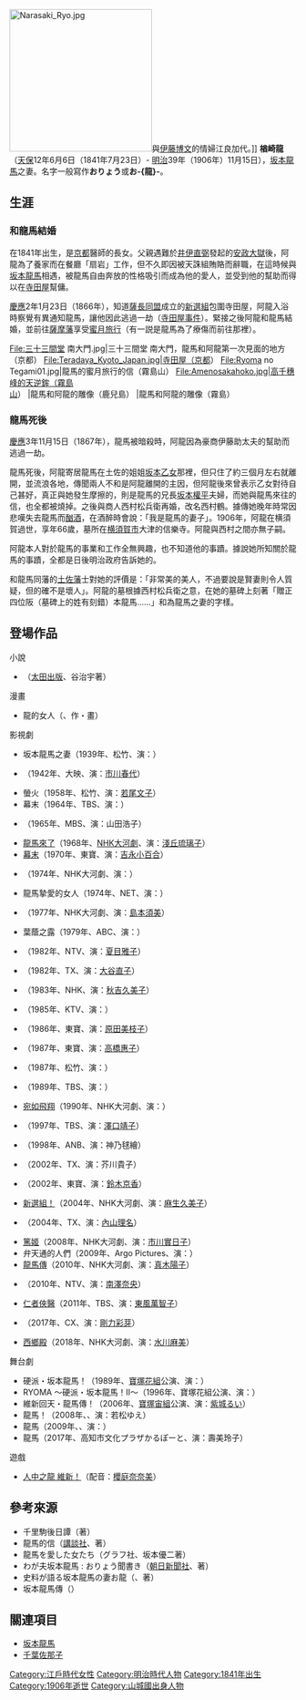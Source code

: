 [[File:Narasaki_Ryo.jpg|250px]]與[[伊藤博文|伊藤博文]]的情婦江良加代。]]
{{japanese|japanese=楢崎 龍|kana=ならさき りょう|romaji=Narasaki Ryō}}
'''楢崎龍'''（[[天保_(日本)|天保]]12年6月6日（1841年7月23日）- [[明治|明治]]39年（1906年）11月15日），[[坂本龍馬|坂本龍馬]]之妻。名字一般寫作'''おりょう'''或'''お-{龍}-'''。

==生涯==

===和龍馬結婚===
在1841年出生，是[[京都|京都]]醫師{{tsl|ja|楢崎将作|楢崎將作}}的長女。父親遇難於[[井伊直弼|井伊直弼]]發起的[[安政大獄|安政大獄]]後，阿龍為了養家而在餐廳「扇岩」工作，但不久即因被天誅組賄賂而辭職，在這時候與[[坂本龍馬|坂本龍馬]]相遇，被龍馬自由奔放的性格吸引而成為他的愛人，並受到他的幫助而得以在[[寺田屋|寺田屋]]幫傭。

[[慶應|慶應]]2年1月23日（1866年），知道[[薩長同盟|薩長同盟]]成立的[[新選組|新選組]]包圍寺田屋，阿龍入浴時察覺有異通知龍馬，讓他因此逃過一劫（[[寺田屋事件|寺田屋事件]]）。緊接之後阿龍和龍馬結婚，並前往[[薩摩藩|薩摩藩]]享受[[蜜月旅行|蜜月旅行]]（有一説是龍馬為了療傷而前往那裡）。
<gallery>
File:三十三間堂 南大門.jpg|三十三間堂 南大門，龍馬和阿龍第一次見面的地方（京都）
File:Teradaya_Kyoto_Japan.jpg|寺田屋（京都）
File:Ryoma no Tegami01.jpg|龍馬的蜜月旅行的信（霧島山）
File:Amenosakahoko.jpg|高千穗峰的天逆鉾（霧島山）
|龍馬和阿龍的雕像（鹿兒島）
|龍馬和阿龍的雕像（霧島）
</gallery>

===龍馬死後===
[[慶應|慶應]]3年11月15日（1867年），龍馬被暗殺時，阿龍因為豪商伊藤助太夫的幫助而逃過一劫。

龍馬死後，阿龍寄居龍馬在土佐的姐姐[[坂本乙女|坂本乙女]]那裡，但只住了約三個月左右就離開，並流浪各地，傳聞兩人不和是阿龍離開的主因，但阿龍後來曾表示乙女對待自己甚好，真正與她發生摩擦的，則是龍馬的兄長[[坂本權平|坂本權平]]夫婦，而她與龍馬來往的信，也全都被燒掉。之後與商人西村松兵衛再婚，改名西村鶴。據傳她晚年時常因悲嘆失去龍馬而[[酗酒|酗酒]]，在酒醉時會說：「我是龍馬的妻子」。1906年，阿龍在横須賀過世，享年66歲，墓所在[[横須賀市|横須賀市]]大津的信樂寺。阿龍與西村之間亦無子嗣。

阿龍本人對於龍馬的事業和工作全無興趣，也不知道他的事蹟。據說她所知關於龍馬的事蹟，全都是日後明治政府告訴她的。

和龍馬同藩的[[土佐藩|土佐藩]]士{{tsl|ja|佐々木高行|佐佐木高行}}對她的評價是：「非常美的美人，不過要說是賢妻則令人質疑，但的確不是壞人」。阿龍的墓根據西村松兵衛之意，在她的墓碑上刻著「贈正四位阪（墓碑上的姓有刻錯）本龍馬……」和為龍馬之妻的字樣。

== 登場作品 ==
;小說
*{{tsl|ja|さなとりょう|佐那與龍}}（[[太田出版|太田出版]]、谷治宇著）

;漫畫
*龍的女人（{{tsl|ja|日本文芸社|日本文藝社}}、{{tsl|ja|黒沢哲哉|黑澤哲哉}}作・{{tsl|ja|和気一作|和氣一作}}畫）

;影視劇 
*坂本龍馬之妻（1939年、松竹、演：{{tsl|ja|北見禮子}}）
*{{tsl|ja|維新の曲|維新之曲}}（1942年、大映、演：[[市川春代|市川春代]]）
*螢火（1958年、松竹、演：[[若尾文子|若尾文子]]）
*幕末（1964年、TBS、演：{{tsl|ja|高千穂ひづる|高千穗日鶴}}）
*{{tsl|ja|竜馬がゆく (1965年のテレビドラマ)|龍馬來了 (1965年電視劇)|龍馬來了}}（1965年、MBS、演：山田浩子）
*[[龍馬來了|龍馬來了]]（1968年、[[NHK大河劇|NHK大河劇]]、演：[[淺丘琉璃子|淺丘琉璃子]]）
*[[幕末_(電影)|幕末]]（1970年、東寶、演：[[吉永小百合|吉永小百合]]）
*{{tsl|ja|勝海舟 (NHK大河ドラマ)|勝海舟 (NHK大河劇)|勝海舟}}（1974年、NHK大河劇、演：{{tsl|ja|川口晶}}）
*龍馬摯愛的女人（1974年、NET、演：{{tsl|ja|太地喜和子}}）
*{{tsl|ja|花神 (NHK大河ドラマ)|花神 (NHK大河劇)|花神}}（1977年、NHK大河劇、演：[[島本須美|島本須美]]）
*葉蔭之露（1979年、ABC、演：{{tsl|ja|岸恵子}}）
*{{tsl|ja|幕末青春グラフィティ 坂本竜馬|幕末青春塗鴉：坂本龍馬}}（1982年、NTV、演：[[夏目雅子|夏目雅子]]）
*{{tsl|ja|竜馬がゆく#1982年版|龍馬來了 (1982年)|龍馬來了}}（1982年、TX、演：[[大谷直子|大谷直子]]）
*{{tsl|ja|壬生の恋歌|壬生戀歌}}（1983年、NHK、演：[[秋吉久美子|秋吉久美子]]）
*{{tsl|ja|服部半蔵 影の軍団#影の軍団IV|服部半藏 影之軍團}}（1985年、KTV、演：{{tsl|ja|浅野ゆう子|淺野優子}}）
*{{tsl|ja|幕末青春グラフィティ Ronin 坂本竜馬||幕末青春塗鴉：Ronin 坂本龍馬}}（1986年、東寶、演：[[原田美枝子|原田美枝子]]）
*{{tsl|ja|ゴルフ夜明け前|高爾夫黎明之前}}（1987年、東寶、演：[[高橋惠子|高橋惠子]]） 
*{{tsl|ja|竜馬を斬った男#映画|斬殺龍馬的男人}}（1987年、松竹、演：{{tsl|ja|久仁亮子}}）
*{{tsl|ja|坂本龍馬 (テレビドラマ)|坂本龍馬 (電視劇)|坂本龍馬}}（1989年、TBS、演：{{tsl|ja|名取裕子}}）
*[[宛如飛翔_(NHK大河劇)|宛如飛翔]]（1990年、NHK大河劇、演：{{tsl|ja|洞口依子}}）
*{{tsl|ja|竜馬がゆく#1997年版|龍馬來了 (1997年)|龍馬來了}}（1997年、TBS、演：[[澤口靖子|澤口靖子]]）
*{{tsl|ja|新選組血風録 (テレビドラマ)#1998年版|新選組血風錄}}（1998年、ANB、演：神乃毬繪）
*{{tsl|ja|壬生義士伝#テレビドラマ|壬生義士傳 (電視劇)|壬生義士傳 新選組最強的男人}}（2002年、TX、演：芥川貴子）
*{{tsl|ja|竜馬の妻とその夫と愛人|龍馬之妻與她的丈夫和愛人}}（2002年、東寶、演：[[鈴木京香|鈴木京香]]）
*[[新選組！|新選組！]]（2004年、NHK大河劇、演：[[麻生久美子|麻生久美子]]）
*{{tsl|ja|竜馬がゆく#2004年版|龍馬來了 (2004年)|龍馬來了}}（2004年、TX、演：[[內山理名|內山理名]]）
*[[篤姬_(電視劇)|篤姬]]（2008年、NHK大河劇、演：[[市川實日子|市川實日子]]）
*弁天通的人們（2009年、Argo Pictures、演：{{tsl|ja|加藤忍}}）
*[[龍馬傳|龍馬傳]]（2010年、NHK大河劇、演：[[真木陽子|真木陽子]]）
*{{tsl|ja|大河ドラマが描かない坂本龍馬の真実|大河劇所描繪的坂本龍馬真相}}（2010年、NTV、演：[[南澤奈央|南澤奈央]]）
*[[仁者俠醫|仁者俠醫]]（2011年、TBS、演：[[東風萬智子|東風萬智子]]）
*{{tsl|ja|FNS27時間テレビ (2017年)|我們的薩長同盟}}（2017年、CX、演：[[剛力彩芽|剛力彩芽]]）
*[[西鄉殿_(大河劇)|西鄉殿]]（2018年、NHK大河劇、演：[[水川麻美|水川麻美]]）

;舞台劇
*硬派・坂本龍馬！（1989年、[[寶塚|寶塚]][[花組|花組]]公演、演：{{tsl|ja|華陽子}}）
*RYOMA ～硬派・坂本龍馬！II～（1996年、寶塚花組公演、演：{{tsl|ja|森ほさち|千ほさち}}）
*維新回天・龍馬傳！（2006年、[[寶塚|寶塚]][[宙組|宙組]]公演、演：[[紫城るい|紫城るい]]）
*龍馬！（2008年、{{tsl|ja|坊っちゃん劇場}}、演：若松ゆえ）
*龍馬（2009年、{{tsl|ja|浅草公会堂}}、演：{{tsl|ja|森奈みはる}}）
*龍馬（2017年、高知市文化プラザかるぽーと、演：壽美玲子）

;遊戲
*[[人中之龍_維新！|人中之龍 維新！]]（配音：[[櫻庭奈奈美|櫻庭奈奈美]]）

== 參考來源 ==
{{Portal box|日本|历史|人物}}
*千里駒後日譚（{{tsl|ja|川田瑞穂}}著）
*龍馬的信（[[講談社|講談社]]、{{tsl|ja|宮地佐一郎}}著）
*龍馬を愛した女たち（グラフ社、坂本優二著）
*わが夫坂本龍馬 : おりょう聞書き（[[朝日新聞社|朝日新聞社]]、{{tsl|ja|一坂太郎}}著）
*史料が語る坂本龍馬の妻お龍（{{tsl|ja|新人物往来社}}、{{tsl|ja|鈴木かほる }}著）
*坂本龍馬傳（{{tsl|ja|新人物往来社}}）

==關連項目==
{{Wikisourcelang|ja|楢崎龍関係文書|和阿龍有關的文件}}
{{Wikisourcelang|ja|坂本龍馬の手紙/慶応2年12月4日付坂本乙女宛|關於楢崎龍坂本龍馬的信}}
{{Commons|Category:Narasaki Ryo}}
*[[坂本龍馬|坂本龍馬]]
*[[千葉佐那子|千葉佐那子]]
{{Authority control}}

{{DEFAULTSORT:Narasaki Ryō}}
[[Category:江戶時代女性|Category:江戶時代女性]]
[[Category:明治時代人物|Category:明治時代人物]]
[[Category:1841年出生|Category:1841年出生]]
[[Category:1906年逝世|Category:1906年逝世]]
[[Category:山城國出身人物|Category:山城國出身人物]]